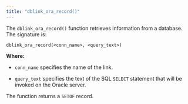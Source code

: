 ```yaml
---
title: "dblink_ora_record()"
---
```


<div id="dblink_ora_record" class="registered_link"></div>

The `dblink_ora_record()` function retrieves information from a database. The signature is:

```text
dblink_ora_record(<conn_name>, <query_text>)
```

**Where:**

- `conn_name` specifies the name of the link.

- `query_text` specifies the text of the SQL `SELECT` statement that will be invoked on the Oracle server.

The function returns a `SETOF` record.
